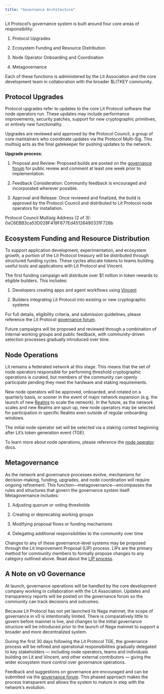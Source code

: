 ```yaml
---
title: "Governance Architecture"
---
```


Lit Protocol’s governance system is built around four core areas of responsibility:

1. Protocol Upgrades

2. Ecosystem Funding and Resource Distribution

3. Node Operator Onboarding and Coordination

4. Metagovernance

Each of these functions is administered by the Lit Association and the core development team in collaboration with the broader $LITKEY community.

## Protocol Upgrades

Protocol upgrades refer to updates to the core Lit Protocol software that node operators run. These updates may include performance improvements, security patches, support for new cryptographic primitives, or entirely new functionality. 

Upgrades are reviewed and approved by the Protocol Council, a group of core maintainers who coordinate updates via the Protocol Multi-Sig. This multisig acts as the final gatekeeper for pushing updates to the network.

**Upgrade process**:

1. Proposal and Review: Proposed builds are posted on the [governance forum](https://litprotocol.discourse.group/categories) for public review and comment at least one week prior to implementation.

2. Feedback Consideration: Community feedback is encouraged and incorporated wherever possible.

3. Approval and Release: Once reviewed and finalized, the build is approved by the Protocol Council and distributed to Lit Protocol node operators for installation.

Protocol Council Multisig Address (2 of 3):
0xC6EBB3ca53D028F419F677Ed45126490331F728b

## Ecosystem Funding and Resource Distribution

To support application development, experimentation, and ecosystem growth, a portion of the Lit Protocol treasury will be distributed through structured funding cycles. These cycles allocate tokens to teams building useful tools and applications with Lit Protocol and Vincent.

The first funding campaign will distribute over $1 million in token rewards to eligible builders. This includes:

1. Developers creating apps and agent workflows using [Vincent](https://dashboard.heyvincent.ai/)

2. Builders integrating Lit Protocol into existing or new cryptographic systems

For full details, eligibility criteria, and submission guidelines, please reference the Lit Protocol [governance forum](https://litprotocol.discourse.group/).

Future campaigns will be proposed and reviewed through a combination of internal working groups and public feedback, with community-driven selection processes gradually introduced over time.

## Node Operations

Lit remains a federated network at this stage. This means that the set of node operators responsible for performing threshold cryptographic operations is curated, but members of the community can openly participate pending they meet the hardware and staking requirements. 

New node operators will be approved, onboarded, and rotated on a quarterly basis, or sooner in the event of major network expansion (e.g. the launch of new [Realms](https://spark.litprotocol.com/enhancing-threshold-security-and-performance-at-scale-introducing-shadow-splicing/) to scale the network).
In the future, as the network scales and new Realms are spun up, new node operators may be selected for participation in specific Realms even outside of regular onboarding windows.

The initial node operator set will be selected via a staking contest beginning after Lit’s token generation event (TGE).

To learn more about node operations, please reference the [node operator](/node-ops/overview) docs.

## Metagovernance

As the network and governance processes evolve, mechanisms for decision-making, funding, upgrades, and node coordination will require ongoing refinement. This function—metagovernance—encompasses the rules and structures that govern the governance system itself.
Metagovernance includes:

1. Adjusting quorum or voting thresholds

2. Creating or deprecating working groups

3. Modifying proposal flows or funding mechanisms

4. Delegating additional responsibilities to the community over time

Changes to any of these governance-level systems may be proposed through the Lit Improvement Proposal (LIP) process. LIPs are the primary method for community members to formally propose changes to any category outlined above. Read about the [LIP process](/governance/lit-improvement-proposals).

## A Note on v0 Governance

At launch, governance operations will be handled by the core development company working in collaboration with the Lit Association. Updates and transparency reports will be posted on the governance forum so the community can track decisions and outcomes.

Because Lit Protocol has not yet launched its Naga mainnet, the scope of governance in v0 is intentionally limited. There is comparatively little to govern before mainnet is live, and changes to the initial governance structure will be introduced prior to the launch of Naga mainnet to support a broader and more decentralized system.

During the first 30 days following the Lit Protocol TGE, the governance process will be refined and operational responsibilities gradually delegated to key stakeholders — including node operators, teams and individuals building on Lit and Vincent, and other external contributors — giving the wider ecosystem more control over governance operations.

Feedback and suggestions on governance are encouraged and can be submitted via the [governance forum](https://litprotocol.discourse.group/). This phased approach makes the process transparent and allows the system to mature in step with the network’s evolution.
